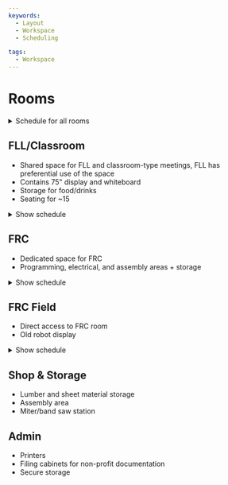 ```yaml
---
keywords:
  - Layout
  - Workspace
  - Scheduling

tags:
  - Workspace
---
```



# Rooms

<details>
  <summary>Schedule for all rooms</summary>
  <div>
    <Calendar
      noTitle
      noTimeZone
      noCalList
      noTabs
      noPrint
      calendars={[
        // FLL/Classroom
        {
          src: "c_1885006p6g54ohr5gi57n1afr9no6@resource.calendar.google.com",
          color: CalColor.Red,
        },
        // FTC
        {
          src: "c_188fkbg3pl9qcguslqp0uok8gs0ha@resource.calendar.google.com",
          color: CalColor.Orange,
        },
        // FRC
        {
          src: "c_188as3rdu5d4ag9jjbnkb0b4aksb2@resource.calendar.google.com",
          color: CalColor.StandardBlue,
        },
        // FRC Field
        {
          src: "c_188fjdhatka1mg8enl1gp028flrk2@resource.calendar.google.com",
          color: CalColor.Green,
        },
      ]}
    />
  </div>
</details>

## FLL/Classroom

- Shared space for FLL and classroom-type meetings, FLL has preferential use of the space
- Contains 75" display and whiteboard
- Storage for food/drinks
- Seating for ~15

<details>
  <summary>Show schedule</summary>
  <div>
    <Calendar
      noTitle
      noTimeZone
      noCalList
      noTabs
      noPrint
      calendars={[
        {
          src: "c_1885006p6g54ohr5gi57n1afr9no6@resource.calendar.google.com",
          color: CalColor.Red,
        },
      ]}
    />
  </div>
</details>

## FRC

- Dedicated space for FRC
- Programming, electrical, and assembly areas + storage

<details>
  <summary>Show schedule</summary>
  <div>
    <Calendar
      noTitle
      noTimeZone
      noCalList
      noTabs
      noPrint
      calendars={[
        {
          src: "c_188as3rdu5d4ag9jjbnkb0b4aksb2@resource.calendar.google.com",
          color: CalColor.StandardBlue,
        },
      ]}
    />
  </div>
</details>

## FRC Field

- Direct access to FRC room
- Old robot display

<details>
  <summary>Show schedule</summary>
  <div>
    <Calendar
      noTitle
      noTimeZone
      noCalList
      noTabs
      noPrint
      calendars={[
        {
          src: "c_188fjdhatka1mg8enl1gp028flrk2@resource.calendar.google.com",
          color: CalColor.Green,
        },
      ]}
    />
  </div>
</details>

## Shop & Storage

- Lumber and sheet material storage
- Assembly area
- Miter/band saw station

## Admin

- Printers
- Filing cabinets for non-profit documentation
- Secure storage
